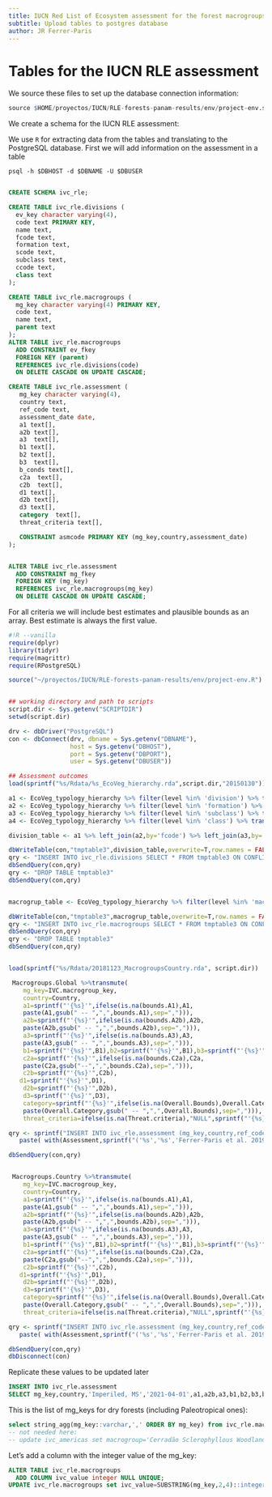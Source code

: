 ```yaml
---
title: IUCN Red List of Ecosystem assessment for the forest macrogroups of the Americas
subtitle: Upload tables to postgres database
author: JR Ferrer-Paris
---
```


# Tables for the IUCN RLE assessment

We source these files to set up the database connection information:

```r
source $HOME/proyectos/IUCN/RLE-forests-panam-results/env/project-env.sh
```

We create a schema for the IUCN RLE assessment:

We use `R` for extracting data from the tables and translating to the PostgreSQL database. First we will add information on the assessment in a table

`psql -h $DBHOST -d $DBNAME -U $DBUSER`

```sql

CREATE SCHEMA ivc_rle;

CREATE TABLE ivc_rle.divisions (
  ev_key character varying(4),
  code text PRIMARY KEY,
  name text,
  fcode text,
  formation text,
  scode text,
  subclass text,
  ccode text,
  class text
);

CREATE TABLE ivc_rle.macrogroups (
  mg_key character varying(4) PRIMARY KEY,
  code text,
  name text,
  parent text
);
ALTER TABLE ivc_rle.macrogroups
  ADD CONSTRAINT ev_fkey
  FOREIGN KEY (parent)
  REFERENCES ivc_rle.divisions(code)
  ON DELETE CASCADE ON UPDATE CASCADE;

CREATE TABLE ivc_rle.assessment (
   mg_key character varying(4),
   country text,
   ref_code text,
   assessment_date date,
   a1 text[],
   a2b text[],
   a3  text[],
   b1 text[],
   b2 text[],
   b3  text[],
   b_conds text[],
   c2a  text[],
   c2b  text[],
   d1 text[],
   d2b text[],
   d3 text[],
   category  text[],
   threat_criteria text[],

   CONSTRAINT asmcode PRIMARY KEY (mg_key,country,assessment_date)
);


ALTER TABLE ivc_rle.assessment
  ADD CONSTRAINT mg_fkey
  FOREIGN KEY (mg_key)
  REFERENCES ivc_rle.macrogroups(mg_key)
  ON DELETE CASCADE ON UPDATE CASCADE;

```



For all criteria we will include best estimates and plausible bounds as an array. Best estimate is always the first value.

```r
#!R --vanilla
require(dplyr)
library(tidyr)
require(magrittr)
require(RPostgreSQL)

source("~/proyectos/IUCN/RLE-forests-panam-results/env/project-env.R")


## working directory and path to scripts
script.dir <- Sys.getenv("SCRIPTDIR")
setwd(script.dir)

drv <- dbDriver("PostgreSQL")
con <- dbConnect(drv, dbname = Sys.getenv("DBNAME"),
                 host = Sys.getenv("DBHOST"),
                 port = Sys.getenv("DBPORT"),
                 user = Sys.getenv("DBUSER"))

## Assessment outcomes
load(sprintf("%s/Rdata/%s_EcoVeg_hierarchy.rda",script.dir,"20150130"))

a1 <- EcoVeg_typology_hierarchy %>% filter(level %in% 'division') %>% transmute(ev_key=EV_key,code,name,fcode=parent)
a2 <- EcoVeg_typology_hierarchy %>% filter(level %in% 'formation') %>% transmute(fcode=code,formation=name,scode=parent)
a3 <- EcoVeg_typology_hierarchy %>% filter(level %in% 'subclass') %>% transmute(scode=code,subclass=name,ccode=parent)
a4 <- EcoVeg_typology_hierarchy %>% filter(level %in% 'class') %>% transmute(ccode=code,class=name)

division_table <- a1 %>% left_join(a2,by='fcode') %>% left_join(a3,by='scode') %>% left_join(a4,by='ccode')

dbWriteTable(con,"tmptable3",division_table,overwrite=T,row.names = FALSE)
qry <- "INSERT INTO ivc_rle.divisions SELECT * FROM tmptable3 ON CONFLICT (code) DO NOTHING"
dbSendQuery(con,qry)
qry <- "DROP TABLE tmptable3"
dbSendQuery(con,qry)


macrogrup_table <- EcoVeg_typology_hierarchy %>% filter(level %in% 'macrogroup') %>% transmute(mg_key=EV_key,code,name,parent)

dbWriteTable(con,"tmptable3",macrogrup_table,overwrite=T,row.names = FALSE)
qry <- "INSERT INTO ivc_rle.macrogroups SELECT * FROM tmptable3 ON CONFLICT (mg_key) DO NOTHING"
dbSendQuery(con,qry)
qry <- "DROP TABLE tmptable3"
dbSendQuery(con,qry)


load(sprintf("%s/Rdata/20181123_MacrogroupsCountry.rda", script.dir))

 Macrogroups.Global %>%transmute(
    mg_key=IVC.macrogroup_key,
    country=Country,
    a1=sprintf("'{%s}'",ifelse(is.na(bounds.A1),A1,
    paste(A1,gsub(" -- ",",",bounds.A1),sep=","))),
    a2b=sprintf("'{%s}'",ifelse(is.na(bounds.A2b),A2b,
    paste(A2b,gsub(" -- ",",",bounds.A2b),sep=","))),
    a3=sprintf("'{%s}'",ifelse(is.na(bounds.A3),A3,
    paste(A3,gsub(" -- ",",",bounds.A3),sep=","))),
    b1=sprintf("'{%s}'",B1),b2=sprintf("'{%s}'",B1),b3=sprintf("'{%s}'",B1),
    c2a=sprintf("'{%s}'",ifelse(is.na(bounds.C2a),C2a,
    paste(C2a,gsub("--",",",bounds.C2a),sep=","))),
    c2b=sprintf("'{%s}'",C2b),
   d1=sprintf("'{%s}'",D1),
    d2b=sprintf("'{%s}'",D2b),
    d3=sprintf("'{%s}'",D3),
    category=sprintf("'{%s}'",ifelse(is.na(Overall.Bounds),Overall.Category,
    paste(Overall.Category,gsub(" -- ",",",Overall.Bounds),sep=","))),
    threat_criteria=ifelse(is.na(Threat.criteria),"NULL",sprintf("'{%s}'", Threat.criteria))) -> Assessment

qry <- sprintf("INSERT INTO ivc_rle.assessment (mg_key,country,ref_code,assessment_date,a1,a2b,a3,b1,b2,b3,c2a,c2b,d1,d2b,d3,category,threat_criteria) values %s",
   paste( with(Assessment,sprintf("('%s','%s','Ferrer-Paris et al. 2019','2018-12-01',%s,%s,%s,%s,%s,%s,%s,%s,%s,%s,%s,%s,%s)",mg_key,country,a1,a2b,a3,b1,b2,b3,c2a,c2b,d1,d2b,d3,category,threat_criteria)),collapse=","))

dbSendQuery(con,qry)


 Macrogroups.Country %>%transmute(
    mg_key=IVC.macrogroup_key,
    country=Country,
    a1=sprintf("'{%s}'",ifelse(is.na(bounds.A1),A1,
    paste(A1,gsub(" -- ",",",bounds.A1),sep=","))),
    a2b=sprintf("'{%s}'",ifelse(is.na(bounds.A2b),A2b,
    paste(A2b,gsub(" -- ",",",bounds.A2b),sep=","))),
    a3=sprintf("'{%s}'",ifelse(is.na(bounds.A3),A3,
    paste(A3,gsub(" -- ",",",bounds.A3),sep=","))),
    b1=sprintf("'{%s}'",B1),b2=sprintf("'{%s}'",B1),b3=sprintf("'{%s}'",B1),
    c2a=sprintf("'{%s}'",ifelse(is.na(bounds.C2a),C2a,
    paste(C2a,gsub("--",",",bounds.C2a),sep=","))),
    c2b=sprintf("'{%s}'",C2b),
   d1=sprintf("'{%s}'",D1),
    d2b=sprintf("'{%s}'",D2b),
    d3=sprintf("'{%s}'",D3),
    category=sprintf("'{%s}'",ifelse(is.na(Overall.Bounds),Overall.Category,
    paste(Overall.Category,gsub(" -- ",",",Overall.Bounds),sep=","))),
    threat_criteria=ifelse(is.na(Threat.criteria),"NULL",sprintf("'{%s}'", Threat.criteria))) -> Assessment

qry <- sprintf("INSERT INTO ivc_rle.assessment (mg_key,country,ref_code,assessment_date,a1,a2b,a3,b1,b2,b3,c2a,c2b,d1,d2b,d3,category,threat_criteria) values %s",
   paste( with(Assessment,sprintf("('%s','%s','Ferrer-Paris et al. 2019','2018-12-01',%s,%s,%s,%s,%s,%s,%s,%s,%s,%s,%s,%s,%s)",mg_key,country,a1,a2b,a3,b1,b2,b3,c2a,c2b,d1,d2b,d3,category,threat_criteria)),collapse=","))

dbSendQuery(con,qry)
dbDisconnect(con)

```

Replicate these values to be updated later
```sql
INSERT INTO ivc_rle.assessment
SELECT mg_key,country,'Imperiled, MS','2021-04-01',a1,a2b,a3,b1,b2,b3,b_conds,c2a,c2b,d1,d2b,d3,category,threat_criteria FROM ivc_rle.assessment where country='global' AND ref_code='Ferrer-Paris et al. 2019'
```


This is the list of mg_keys for dry forests (including Paleotropical ones):

```sql
select string_agg(mg_key::varchar,',' ORDER BY mg_key) from ivc_rle.macrogroups WHERE parent like '1.A.1%' ;
-- not needed here:
-- update ivc_americas set macrogroup='Cerradão Sclerophyllous Woodland' where value=872;
```

Let's add a column with the integer value of the mg_key:
```sql
ALTER TABLE ivc_rle.macrogroups
  ADD COLUMN ivc_value integer NULL UNIQUE;
UPDATE ivc_rle.macrogroups set ivc_value=SUBSTRING(mg_key,2,4)::integer;

```

